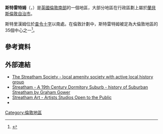 {{Infobox UK place
|static_image_name=Streatham High Road, SW16 - geograph.org.uk - 285403.jpg  
|static_image_caption=  
|country = 英格蘭
|map_type = 大倫敦
|region= 大倫敦
|population= 58,055     
|population_ref = ([[United_Kingdom_Census_2011|2011 census]])
|official_name=  Streatham
|latitude = 51.4279
|longitude = -0.1235
|london_borough=  Lambeth
|constituency_westminster=      [[Streatham_(UK_Parliament_constituency)|Streatham]]
|post_town=  LONDON
|postcode_area=     SW
|postcode_district= SW16
|dial_code=      020
|os_grid_reference=     TQ305715
}}
'''斯特雷特姆'''（{{lang-en|Streatham}}，{{IPAc-en|ˈ|s|t|r|ɛ|t|.|əm}}）是[[英國|英國]][[倫敦|倫敦]][[南倫敦|南部]]的一個地區，大部分地區在行政區劃上屬於[[蘭貝斯倫敦自治市|蘭貝斯倫敦自治市]]。

斯特里漢姆位於[[查令十字|查令十字]]以南{{convert|5|mi|km}}處。在倫敦計劃中，斯特雷特姆被定為大倫敦地區的35個中心之一<ref name=london_plan_f08>{{cite web|url=http://www.london.gov.uk/thelondonplan/docs/londonplan08.pdf |author=Mayor of London|publisher=Greater London Authority|title=London Plan (Consolidated with Alterations since 2004) |date=February 2008 |deadurl=yes |archiveurl=https://web.archive.org/web/20100602000714/http://www.london.gov.uk/thelondonplan/docs/londonplan08.pdf |archivedate=2010-06-02 }}</ref>。

==參考資料==
{{Reflist}}
==外部連結==
*[http://www.streathamsociety.org.uk/ The Streatham Society - local amenity society with active local history group] {{Wayback|url=http://www.streathamsociety.org.uk/ |date=20210822084540 }}
*[http://www.ideal-homes.org.uk/case-studies/streatham Streatham - A 19th Century Dormitory Suburb -  history of Suburban Streatham by Graham Gower] {{Wayback|url=http://www.ideal-homes.org.uk/case-studies/streatham |date=20200719104341 }}
*[https://web.archive.org/web/20150402091642/http://www.westcotestudios.co.uk/open.html Streatham Art - Artists Studios Open to the Public]
*{{OpenDomesday|TQ3071|streatham|Streatham}}
{{倫敦地區}}
[[Category:倫敦地區|Category:倫敦地區]]